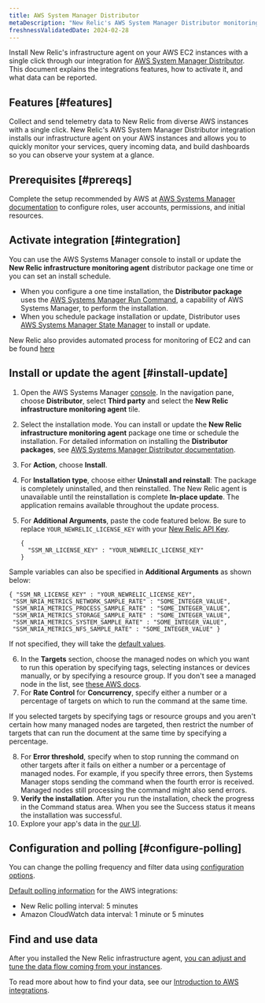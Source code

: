 ```yaml
---
title: AWS System Manager Distributor
metaDescription: "New Relic's AWS System Manager Distributor monitoring integration: what data it reports, and how to enable it."
freshnessValidatedDate: 2024-02-28
---
```



Install New Relic's infrastructure agent on your AWS EC2 instances with a single click through our integration for [AWS System Manager Distributor](https://docs.aws.amazon.com/systems-manager/latest/userguide/distributor.html). This document explains the integrations features, how to activate it, and what data can be reported.

## Features [#features]

Collect and send telemetry data to New Relic from diverse AWS instances with a single click. New Relic's AWS System Manager Distributor integration installs our infrastructure agent on your AWS instances and allows you to quickly monitor your services, query incoming data, and build dashboards so you can observe your system at a glance. 

## Prerequisites [#prereqs]

Complete the setup recommended by AWS at [AWS Systems Manager documentation](https://docs.aws.amazon.com/systems-manager/latest/userguide/systems-manager-setting-up.html) to configure roles, user accounts, permissions, and initial resources.

## Activate integration [#integration]

You can use the AWS Systems Manager console to install or update the **New Relic infrastructure monitoring agent** distributor package one time or you can set an install schedule. 

* When you configure a one time installation, the **Distributor package** uses the [AWS Systems Manager Run Command](https://docs.aws.amazon.com/systems-manager/latest/userguide/run-command.html), a capability of AWS Systems Manager, to perform the installation.
* When you schedule package installation or update, Distributor uses [AWS Systems Manager State Manager](https://docs.aws.amazon.com/systems-manager/latest/userguide/systems-manager-state.html) to install or update.


New Relic also provides automated process for monitoring of EC2 and can be found [here](/whats-new/2023/08/whats-new-08-08-automatic-ec2-monitoring-through-nr-agent/)

## Install or update the agent [#install-update]

1. Open the AWS Systems Manager [console](https://console.aws.amazon.com/systems-manager). In the navigation pane, choose **Distributor**,  select **Third party** and select the **New Relic infrastructure monitoring agent** tile.
2. Select the installation mode. You can install or update the **New Relic infrastructure monitoring agent** package one time or schedule the installation. For detailed information on installing the **Distributor packages**, see [AWS Systems Manager Distributor documentation](https://docs.aws.amazon.com/systems-manager/latest/userguide/distributor-working-with-packages-deploy.html).
3. For **Action**, choose **Install**.
4. For **Installation type**, choose either **Uninstall and reinstall**: The package is completely uninstalled, and then reinstalled. The New Relic agent is unavailable until the reinstallation is complete **In-place update**. The application remains available throughout the update process. 
5. For **Additional Arguments**, paste the code featured below. Be sure to replace `YOUR_NEWRELIC_LICENSE_KEY` with your [New Relic API Key](/docs/apis/intro-apis/new-relic-api-keys). 

    ```
    {
      "SSM_NR_LICENSE_KEY" : "YOUR_NEWRELIC_LICENSE_KEY"
    }
    ```

Sample variables can also be specified in **Additional Arguments** as shown below:

```
{ "SSM_NR_LICENSE_KEY" : "YOUR_NEWRELIC_LICENSE_KEY",
 "SSM_NRIA_METRICS_NETWORK_SAMPLE_RATE" : "SOME_INTEGER_VALUE",
 "SSM_NRIA_METRICS_PROCESS_SAMPLE_RATE" : "SOME_INTEGER_VALUE",
 "SSM_NRIA_METRICS_STORAGE_SAMPLE_RATE" : "SOME_INTEGER_VALUE",
 "SSM_NRIA_METRICS_SYSTEM_SAMPLE_RATE" : "SOME_INTEGER_VALUE", 
 "SSM_NRIA_METRICS_NFS_SAMPLE_RATE" : "SOME_INTEGER_VALUE" }
```

If not specified, they will take the [default values](https://github.com/newrelic/infrastructure-agent/blob/master/assets/examples/infrastructure/newrelic-infra-template.yml.example).

6. In the **Targets** section, choose the managed nodes on which you want to run this operation by specifying tags, selecting instances or devices manually, or by specifying a resource group.
If you don't see a managed node in the list, see [these AWS docs](https://docs.aws.amazon.com/systems-manager/latest/userguide/troubleshooting-managed-instances.html).
7. For **Rate Control** for **Concurrency**, specify either a number or a percentage of targets on which to run the command at the same time.

<Callout variant="tip">
If you selected targets by specifying tags or resource groups and you aren't certain how many managed nodes are targeted, then restrict the number of targets that can run the document at the same time by specifying a percentage.
</Callout>

8. For **Error threshold**, specify when to stop running the command on other targets after it fails on either a number or a percentage of managed nodes. For example, if you specify three errors, then Systems Manager stops sending the command when the fourth error is received. Managed nodes still processing the command might also send errors. 
9. **Verify the installation**. After you run the installation, check the progress in the Command status area. When you see the Success status it means the installation was successful.
9. Explore your app's data in the [our UI](one.newrelic.com).


## Configuration and polling [#configure-polling]

You can change the polling frequency and filter data using [configuration options](/docs/integrations/new-relic-integrations/getting-started/configure-polling-frequency-data-collection-cloud-integrations).

[Default polling information](/docs/infrastructure/amazon-integrations/aws-integrations-list/aws-polling-intervals-infrastructure-integrations) for the AWS integrations:

- New Relic polling interval: 5 minutes
- Amazon CloudWatch data interval: 1 minute or 5 minutes


## Find and use data

After you installed the New Relic infrastructure agent, [you can adjust and tune the data flow coming from your instances](/docs/infrastructure/infrastructure-monitoring/get-started/get-started-infrastructure-monitoring).

To read more about how to find your data, see our [Introduction to AWS integrations](/docs/infrastructure/amazon-integrations/get-started/introduction-aws-integrations/#insights).
